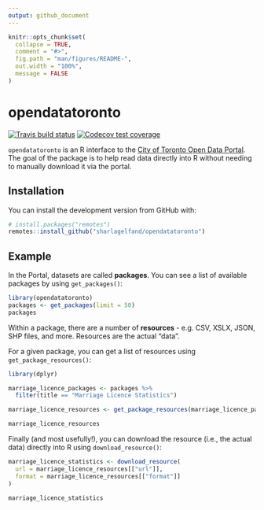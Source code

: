 ```yaml
---
output: github_document
---
```


<!-- README.md is generated from README.Rmd. Please edit that file -->

```r
knitr::opts_chunk$set(
  collapse = TRUE,
  comment = "#>",
  fig.path = "man/figures/README-",
  out.width = "100%",
  message = FALSE
)
```
# opendatatoronto

<!-- badges: start -->
[![Travis build status](https://travis-ci.org/sharlagelfand/opendatatoronto.svg?branch=master)](https://travis-ci.org/sharlagelfand/opendatatoronto)
[![Codecov test coverage](https://codecov.io/gh/sharlagelfand/opendatatoronto/branch/master/graph/badge.svg)](https://codecov.io/gh/sharlagelfand/opendatatoronto?branch=master)
<!-- badges: end -->

`opendatatoronto` is an R interface to the [City of Toronto Open Data Portal](https://portal0.cf.opendata.inter.sandbox-toronto.ca/). The goal of the package is to help read data directly into R without needing to manually download it via the portal.

## Installation

You can install the development version from GitHub with:

``` r
# install.packages("remotes")
remotes::install_github("sharlagelfand/opendatatoronto")
```

## Example

In the Portal, datasets are called **packages**. You can see a list of available packages by using `get_packages()`:

```r
library(opendatatoronto)
packages <- get_packages(limit = 50)
packages
```

Within a package, there are a number of **resources** - e.g. CSV, XSLX, JSON, SHP files, and more. Resources are the actual "data".

For a given package, you can get a list of resources using `get_package_resources()`:

```r
library(dplyr)

marriage_licence_packages <- packages %>%
  filter(title == "Marriage Licence Statistics")

marriage_licence_resources <- get_package_resources(marriage_licence_packages[["id"]])

marriage_licence_resources
```

Finally (and most usefully!), you can download the resource (i.e., the actual data) directly into R using `download_resource()`:

```r
marriage_licence_statistics <- download_resource(
  url = marriage_licence_resources[["url"]],
  format = marriage_licence_resources[["format"]]
)

marriage_licence_statistics
```
